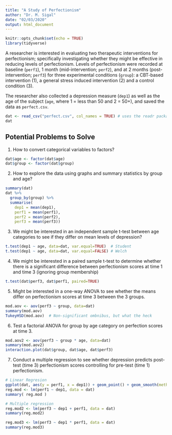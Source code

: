 ```yaml
---
title: "A Study of Perfectionism"
author: "Dr. M. Sigal"
date: "02/03/2020"
output: html_document
---
```


```r
knitr::opts_chunk$set(echo = TRUE)
library(tidyverse)
```

A researcher is interested in evaluating two therapeutic interventions for perfectionism; specifically investigating whether they might be effective in reducing levels of perfectionism. Levels of perfectionism were recorded at baseline (`perf1`), 1 month (mid-intervention; `perf2`), and at 2 months (post-intervention; `perf3`) for three experimental conditions (`group`): a CBT-based intervention (1), a general stress induced intervention (2) and a control condition (3).

The researcher also collected a depression measure (`dep1`) as well as the age of the subject (`age`, where 1 = less than 50 and 2 = 50+), and saved the data as `perfect.csv`.

```r
dat <- read_csv("perfect.csv", col_names = TRUE) # uses the readr package, loaded via tidyverse.
dat
```

## Potential Problems to Solve

1. How to convert categorical variables to factors?

```r
dat$age <- factor(dat$age)
dat$group <- factor(dat$group)
```

2. How to explore the data using graphs and summary statistics by group and age?

```r
summary(dat)
dat %>% 
  group_by(group) %>%
  summarise(
    dep1 = mean(dep1),
    perf1 = mean(perf1),
    perf2 = mean(perf2),
    perf3 = mean(perf3))
```

3. We might be interested in an independent sample t-test between age categories to see if they differ on mean levels of depression?

```r
t.test(dep1 ~ age, data=dat, var.equal=TRUE)  # Student
t.test(dep1 ~ age, data=dat, var.equal=FALSE) # Welch
```

4. We might be interested in a paired sample t-test to determine whether there is a significant difference between perfectionism scores at time 1 and time 3 (ignoring group membership)

```r
t.test(dat$perf3, dat$perf1, paired=TRUE)
```

5. Might be interested in a one-way ANOVA to see whether the means differ on perfectionism scores at time 3 between the 3 groups. 

```r
mod.aov <- aov(perf3 ~ group, data=dat)
summary(mod.aov)
TukeyHSD(mod.aov)  # Non-significant ombnibus, but what the heck
```

6. Test a factorial ANOVA for group by age category on perfection scores at time 3.

```r
mod.aov2 <- aov(perf3 ~ group * age, data=dat)
summary(mod.aov2)
interaction.plot(dat$group, dat$age, dat$perf3)
```

7. Conduct a multiple regression to see whether depression predicts post-test (time 3) perfectionism scores controlling for pre-test (time 1) perfectionism.

```r
# Linear Regresion
ggplot(dat, aes(y = perf1, x = dep1)) + geom_point() + geom_smooth(method = "lm")
reg.mod <- lm(perf1 ~ dep1, data = dat)
summary( reg.mod )

# Multiple regression
reg.mod2 <- lm(perf3 ~ dep1 + perf1, data = dat)
summary(reg.mod2)

reg.mod3 <- lm(perf3 ~ dep1 * perf1, data = dat)
summary(reg.mod3)
```